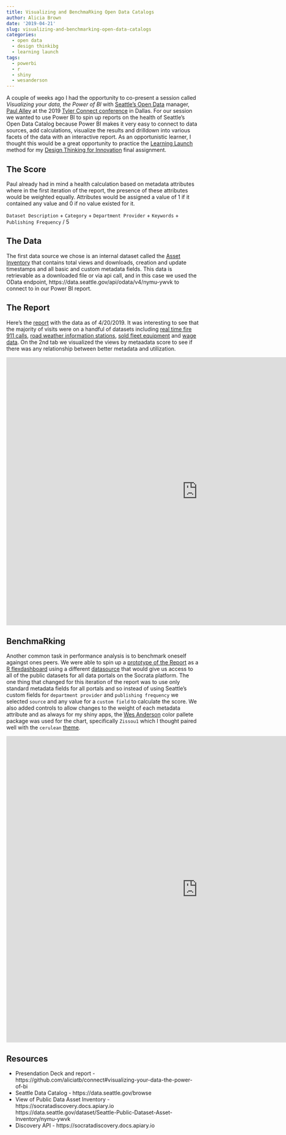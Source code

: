 ```yaml
---
title: Visualizing and BenchmaRking Open Data Catalogs
author: Alicia Brown
date: '2019-04-21'
slug: visualizing-and-benchmarking-open-data-catalogs
categories:
  - open data
  - design thinkibg
  - learning launch
tags:
  - powerbi
  - r
  - shiny
  - wesanderson
---
```


A couple of weeks ago I had the opportunity to co-present a session called _Visualizing your data, the Power of BI_ with [Seattle's Open Data](https://data.seattle.gov/browse) manager, [Paul Alley](https://www.linkedin.com/in/paulalleydatadriven) at the 2019 [Tyler Connect conference](https://www.tylertech.com/tylerconnect/index.html) in Dallas. For our session we wanted to use Power BI to spin up reports on the health of Seattle's Open Data Catalog because Power BI makes it very easy to connect to data sources, add calculations, visualize the results and drilldown into various facets of the data with an interactive report. As an opportunistic learner, I thought this would be a great opportunity to practice the [Learning Launch](https://ideas.darden.virginia.edu/the-learning-launch-how-to-grow-your-business-with-the-scientific-method) method for my [Design Thinking for Innovation](https://www.coursera.org/learn/uva-darden-design-thinking-innovation) final assignment.

## The Score

Paul already had in mind a health calculation based on metadata attributes where in the first iteration of the report, the presence of these attributes would be weighted equally. Attributes would be assigned a value of 1 if it contained any value and 0 if no value existed for it.

`Dataset Description` + `Category` + `Department Provider` + `Keywords` + `Publishing Frequency` / 5

## The Data
The first data source we chose is an internal dataset called the [Asset Inventory](https://data.seattle.gov/dataset/Seattle-Public-Dataset-Asset-Inventory/nymu-ywvk) that contains total views and downloads, creation and update timestamps and all basic and custom metadata fields. This data is retrievable as a downloaded file or via api call, and in this case we used the OData endpoint, https://data.seattle.gov/api/odata/v4/nymu-ywvk to connect to in our Power BI report. 

## The Report

Here's the [report](https://app.powerbi.com/view?r=eyJrIjoiOGVkNmQ0YjctYzA3Mi00MTY5LWIyMzctNjJjNTkwYmI3ZjU1IiwidCI6IjdjYzVmMGY5LWVlNWItNDEwNi1hNjJkLTFiOWY3YmU0NjExOCIsImMiOjN9) with the data as of 4/20/2019. It was interesting to see that the majority of visits were on a handful of datasets including [real time fire 911 calls](https://data.seattle.gov/Public-Safety/Seattle-Real-Time-Fire-911-Calls/kzjm-xkqj), [road weather information stations](https://data.seattle.gov/Public-Safety/Road-Weather-Information-Stations/egc4-d24i), [sold fleet equipment](https://data.seattle.gov/City-Business/Sold-Fleet-Equipment/y6ef-jf2w) and [wage data](https://data.seattle.gov/City-Business/City-of-Seattle-Wage-Data/2khk-5ukd). On the 2nd tab we visualized the views by metaadata score to see if there was any relationship between better metadata and utilization.

<iframe width="1000" height="700" src="https://app.powerbi.com/view?r=eyJrIjoiOGVkNmQ0YjctYzA3Mi00MTY5LWIyMzctNjJjNTkwYmI3ZjU1IiwidCI6IjdjYzVmMGY5LWVlNWItNDEwNi1hNjJkLTFiOWY3YmU0NjExOCIsImMiOjN9" frameborder="0" style="border:0" allowfullscreen></iframe>

## BenchmaRking

Another common task in performance analysis is to benchmark oneself againgst ones peers. We were able to spin up a [prototype of the Report](https://alicia.shinyapps.io/benchmarkeR/) as a [R flexdashboard](https://rmarkdown.rstudio.com/flexdashboard/) using a different [datasource](https://socratadiscovery.docs.apiary.io) that would give us access to all of the public datasets for all data portals on the Socrata platform. The one thing that changed for this iteration of the report was to use only standard metadata fields for all portals and so instead of using Seattle's custom fields for `department provider` and `publishing frequency` we selected `source` and any value for a `custom field` to calculate the score. We also added controls to allow changes to the weight of each metadata attribute and as always for my shiny apps, the [Wes Anderson](https://github.com/karthik/wesanderson) color pallete package was used for the chart, specifically `Zissou1` which I thought paired well with the `cerulean` [theme](https://rmarkdown.rstudio.com/flexdashboard/using.html#appearance).

<iframe width="1000" height="800" src="https://alicia.shinyapps.io/benchmarkeR/" frameborder="0" style="border:0" allowfullscreen></iframe>

## Resources

* Presendation Deck and report - https://github.com/aliciatb/connect#visualizing-your-data-the-power-of-bi
* Seattle Data Catalog - https://data.seattle.gov/browse
* View of Public Data Asset Inventory - https://socratadiscovery.docs.apiary.io https://data.seattle.gov/dataset/Seattle-Public-Dataset-Asset-Inventory/nymu-ywvk
* Discovery API - https://socratadiscovery.docs.apiary.io
